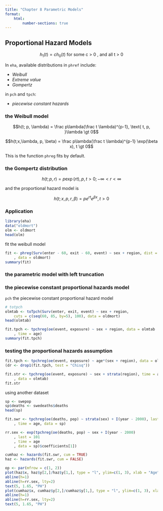 ```yaml
---
title: "Chapter 8 Parametric Models"
format: 
    html:
        number-sections: true
---
```


## Proportional Hazard Models

$$h_1(t) = ch_0(t) \text{ for some c > 0 , and all t > 0}$$

In `eha`, available distributions in `phref` include:

- _Weibull_
- _Extreme value_
- _Gompertz_

in `pch` and `tpch`:

- _piecewise constant hazards_

### the Weibull model

$$h(t; p, \lambda) = \frac p\lambda(\frac t \lambda)^{p-1},  \text{ t, p, }\lambda \gt 0$$

$$h(t;x,\lambda, p, \beta) = \frac p\lambda(\frac t \lambda)^{p-1} \exp(\beta x),  t \gt 0$$

This is the function `phreg` fits by default.

### the Gompertz distribution

$$ h(t;p, r) = p\exp(rt), p,t \gt 0; -\infty \lt r \lt \infty$$

and the proportional hazard model is

$$h(t;x, p, r, \beta) = pe^{rt}e^{\beta x}, t \gt 0$$

### Application

```r
library(eha)
data("oldmort")
olm <- oldmort
head(olm)
```

fit the weibull model
```r
fit <- phreg(Surv(enter - 60, exit - 60, event) ~ sex + region, dist = "weibull"
    , data = oldmort)
summary(fit)
```

### the parametric model with left truncation

### the piecewise constant proportional hazards model

`pch` the piecewise constant proportional hazard model

```r
# totpch
olmtab <- toTpch(Surv(enter, exit, event) ~ sex + region, 
    cuts = c(seq(60, 85, by=5), 100), data = oldmort)
head(olmtab)
```

```r
fit.tpch <- tpchreg(oe(event, exposure) ~ sex + region, data = olmtab
    , time = age)
summary(fit.tpch)
```

### testing the proportional hazards assumption

```r
fit.tpch <- tpchreg(oe(event, exposure) ~ age*(sex + region), data = olmtab)
(dr <- drop1(fit.tpch, test = "Chisq"))
```

```r
fit.str <- tpchreg(oe(event, exposure) ~ sex + strata(region), time = age 
    , data = olmtab)
fit.str
```

using another dataset

```r
sp <- swepop
sp$deaths <- swedeaths$deaths
head(sp)
```

```r
fit.swr <- tpchreg(oe(deaths, pop) ~ strata(sex) + I(year - 2000), last = 101
    , time = age, data = sp)

rr.sex <- exp(tpchreg(oe(deaths, pop) ~ sex + I(year - 2000)
    , last = 101
    , time = age
    , data = sp)$coefficients[1])

cumhaz <- hazards(fit.swr, cum = TRUE)
haz <- hazards(fit.swr, cum = FALSE)
```

```r
op <- par(mfrow = c(1, 2))
plot(haz$x, haz$y[2,]/haz$y[1,], type = "l", ylim=c(1, 3), xlab = "Age", ylab = "Hazard Ratio")
abline(h=1)
abline(h=rr.sex, lty=2)
text(5, 1.65, "PH")
plot(cumhaz$x, cumhaz$y[2,]/cumhaz$y[1,], type = "l", ylim=c(1, 3), xlab = "Age", ylab = "Cumulative Hazard Ratio")
abline(h=1)
abline(h=rr.sex, lty=2)
text(5, 1.65, "PH")
```